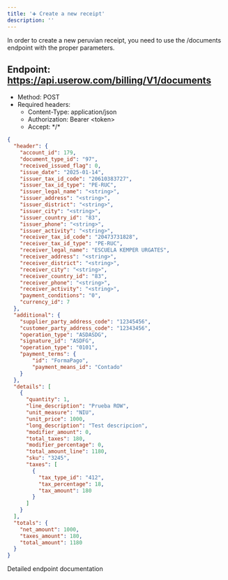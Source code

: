 ```yaml
---
title: '➕ Create a new receipt'
description: ''
---
```


In order to create a new peruvian receipt, you need to use the /documents endpoint with the proper parameters.

## Endpoint: https://api.userow.com/billing/V1/documents
* Method: POST
* Required headers:
    * Content-Type: application/json
    * Authorization: Bearer \<token\>
    * Accept: \*/\*

```json
{
  "header": {
    "account_id": 179,
    "document_type_id": "97",
    "received_issued_flag": 0,
    "issue_date": "2025-01-14",
    "issuer_tax_id_code": "20610383727",
    "issuer_tax_id_type": "PE-RUC",
    "issuer_legal_name": "<string>",
    "issuer_address": "<string>",
    "issuer_district": "<string>",
    "issuer_city": "<string>",
    "issuer_country_id": "83",
    "issuer_phone": "<string>",
    "issuer_activity": "<string>",
    "receiver_tax_id_code": "20473731828",
    "receiver_tax_id_type": "PE-RUC",
    "receiver_legal_name": "ESCUELA KEMPER URGATES",
    "receiver_address": "<string>",
    "receiver_district": "<string>",
    "receiver_city": "<string>",
    "receiver_country_id": "83",
    "receiver_phone": "<string>",
    "receiver_activity": "<string>",
    "payment_conditions": "0",
    "currency_id": 7
  },
  "additional": {
  	"supplier_party_address_code": "12345456",
  	"customer_party_address_code": "12343456",
  	"operation_type": "ASDASDG",
  	"signature_id": "ASDFG",
  	"operation_type": "0101",
  	"payment_terms": {
		"id": "FormaPago",
		"payment_means_id": "Contado"
	}
  },
  "details": [
    {
      "quantity": 1,
      "line_description": "Prueba ROW",
      "unit_measure": "NIU",
      "unit_price": 1000,
      "long_description": "Test descripcion",
      "modifier_amount": 0,
      "total_taxes": 180,
      "modifier_percentage": 0,
      "total_amount_line": 1180,
      "sku": "3245",
      "taxes": [
        {
          "tax_type_id": "412",
          "tax_percentage": 18,
          "tax_amount": 180
        }
      ]
    }
  ],
  "totals": {
    "net_amount": 1000,
    "taxes_amount": 180,
    "total_amount": 1180
  }
}
```


<CardGroup cols={1}>
    <Card
        title="API Reference POST /documents"
        icon="terminal"
        href="/api-reference/endpoint/create-a-new-document"
    >
        Detailed endpoint documentation
    </Card>
</CardGroup>